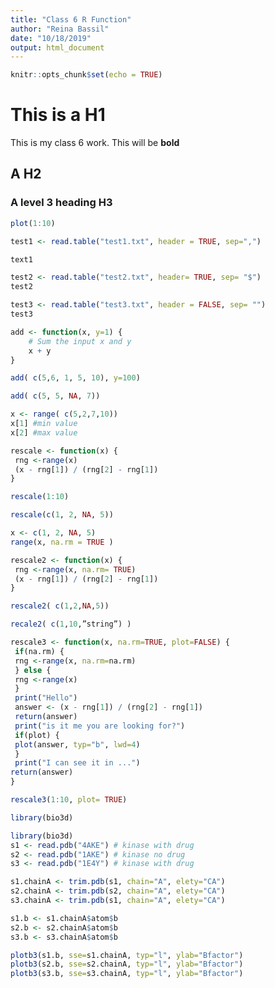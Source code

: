 ```yaml
---
title: "Class 6 R Function"
author: "Reina Bassil"
date: "10/18/2019"
output: html_document
---
```


```r
knitr::opts_chunk$set(echo = TRUE)
```

# This is a H1
This is my class 6 work. This will be **bold**

## A H2

### A level 3 heading H3

```r
plot(1:10)
```


```r
test1 <- read.table("test1.txt", header = TRUE, sep=",")
```

```r
text1
```
```r
test2 <- read.table("test2.txt", header= TRUE, sep= "$")
test2
```


```r
test3 <- read.table("test3.txt", header = FALSE, sep= "")
test3
```


```r
add <- function(x, y=1) {
    # Sum the input x and y
    x + y 
}
```

```r
add( c(5,6, 1, 5, 10), y=100)
```

```r
add( c(5, 5, NA, 7))
```

```r
x <- range( c(5,2,7,10))
x[1] #min value
x[2] #max value
```

```r
rescale <- function(x) {
 rng <-range(x)
 (x - rng[1]) / (rng[2] - rng[1])
}
```

```r
rescale(1:10)
```

```r
rescale(c(1, 2, NA, 5))
```

```r
x <- c(1, 2, NA, 5)
range(x, na.rm = TRUE )
```

```r
rescale2 <- function(x) {
 rng <-range(x, na.rm= TRUE)
 (x - rng[1]) / (rng[2] - rng[1])
}
```


```r
rescale2( c(1,2,NA,5))
```

```r
recale2( c(1,10,”string”) )
```

```r
rescale3 <- function(x, na.rm=TRUE, plot=FALSE) {
 if(na.rm) {
 rng <-range(x, na.rm=na.rm)
 } else {
 rng <-range(x)
 }
 print("Hello")
 answer <- (x - rng[1]) / (rng[2] - rng[1])
 return(answer)
 print("is it me you are looking for?")
 if(plot) {
 plot(answer, typ="b", lwd=4)
 }
 print("I can see it in ...")
return(answer)
}
```

```r
rescale3(1:10, plot= TRUE)
```


```r
library(bio3d)
```

```r
library(bio3d)
s1 <- read.pdb("4AKE") # kinase with drug
s2 <- read.pdb("1AKE") # kinase no drug
s3 <- read.pdb("1E4Y") # kinase with drug

s1.chainA <- trim.pdb(s1, chain="A", elety="CA")
s2.chainA <- trim.pdb(s2, chain="A", elety="CA")
s3.chainA <- trim.pdb(s1, chain="A", elety="CA")

s1.b <- s1.chainA$atom$b
s2.b <- s2.chainA$atom$b
s3.b <- s3.chainA$atom$b

plotb3(s1.b, sse=s1.chainA, typ="l", ylab="Bfactor")
plotb3(s2.b, sse=s2.chainA, typ="l", ylab="Bfactor")
plotb3(s3.b, sse=s3.chainA, typ="l", ylab="Bfactor")
```

